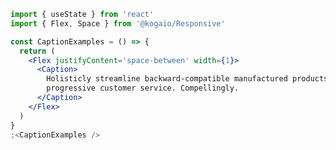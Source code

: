 ```jsx
import { useState } from 'react'
import { Flex, Space } from '@kogaio/Responsive'

const CaptionExamples = () => {
  return (
    <Flex justifyContent='space-between' width={1}>
      <Caption>
        Holisticly streamline backward-compatible manufactured products without
        progressive customer service. Compellingly.
      </Caption>
    </Flex>
  )
}
;<CaptionExamples />
```
